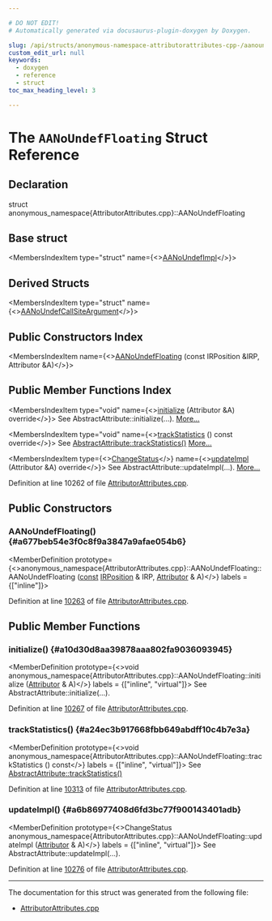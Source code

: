 ```yaml
---

# DO NOT EDIT!
# Automatically generated via docusaurus-plugin-doxygen by Doxygen.

slug: /api/structs/anonymous-namespace-attributorattributes-cpp-/aanoundeffloating
custom_edit_url: null
keywords:
  - doxygen
  - reference
  - struct
toc_max_heading_level: 3

---
```





# The `AANoUndefFloating` Struct Reference

<DoxygenPage pluginConfig={pluginConfig}>



## Declaration

<CodeBlock>struct anonymous_namespace{AttributorAttributes.cpp}::AANoUndefFloating</CodeBlock>

## Base struct

<MembersIndex>

<MembersIndexItem
  type="struct"
  name={<><a href="/docs/api/structs/anonymous-namespace-attributorattributes-cpp-/aanoundefimpl">AANoUndefImpl</a></>}>
</MembersIndexItem>

</MembersIndex>

## Derived Structs

<MembersIndex>

<MembersIndexItem
  type="struct"
  name={<><a href="/docs/api/structs/anonymous-namespace-attributorattributes-cpp-/aanoundefcallsiteargument">AANoUndefCallSiteArgument</a></>}>
</MembersIndexItem>

</MembersIndex>

## Public Constructors Index

<MembersIndex>

<MembersIndexItem
  name={<><a href="#a677beb54e3f0c8f9a3847a9afae054b6">AANoUndefFloating</a> (const IRPosition &amp;IRP, Attributor &amp;A)</>}>
</MembersIndexItem>

</MembersIndex>

## Public Member Functions Index

<MembersIndex>

<MembersIndexItem
  type="void"
  name={<><a href="#a10d30d8aa39878aaa802fa9036093945">initialize</a> (Attributor &amp;A) override</>}>
See AbstractAttribute::initialize(...). <a href="#a10d30d8aa39878aaa802fa9036093945">More...</a>
</MembersIndexItem>

<MembersIndexItem
  type="void"
  name={<><a href="#a24ec3b917668fbb649abdff10c4b7e3a">trackStatistics</a> () const override</>}>
See <a href="/docs/api/structs/llvm/abstractattribute/#add85e4d78cefc67429904d7492aff9a4">AbstractAttribute::trackStatistics()</a> <a href="#a24ec3b917668fbb649abdff10c4b7e3a">More...</a>
</MembersIndexItem>

<MembersIndexItem
  type={<><a href="/docs/api/namespaces/llvm/#acd850975ae5042cacb64a9d0ea4715f3">ChangeStatus</a></>}
  name={<><a href="#a6b86977408d6fd3bc77f900143401adb">updateImpl</a> (Attributor &amp;A) override</>}>
See AbstractAttribute::updateImpl(...). <a href="#a6b86977408d6fd3bc77f900143401adb">More...</a>
</MembersIndexItem>

</MembersIndex>


Definition at line 10262 of file <a href="/docs/api/files/lib/lib/transforms/lib/transforms/ipo/attributorattributes-cpp">AttributorAttributes.cpp</a>.

<SectionDefinition>

## Public Constructors

### AANoUndefFloating() {#a677beb54e3f0c8f9a3847a9afae054b6}

<MemberDefinition
  prototype={<>anonymous&#95;namespace&#123;AttributorAttributes.cpp&#125;::AANoUndefFloating::AANoUndefFloating (<a href="/docs/api/files/lib/lib/target/lib/target/aarch64/aarch64promoteconstant-cpp/#a90f8350fecae261c25be85d38b451bff">const</a> <a href="/docs/api/structs/llvm/irposition">IRPosition</a> &amp; IRP, <a href="/docs/api/structs/llvm/attributor">Attributor</a> &amp; A)</>}
  labels = {["inline"]}>

Definition at line <a href="/docs/api/files/lib/lib/transforms/lib/transforms/ipo/attributorattributes-cpp/#l10263">10263</a> of file <a href="/docs/api/files/lib/lib/transforms/lib/transforms/ipo/attributorattributes-cpp">AttributorAttributes.cpp</a>.
</MemberDefinition>

</SectionDefinition>

<SectionDefinition>

## Public Member Functions

### initialize() {#a10d30d8aa39878aaa802fa9036093945}

<MemberDefinition
  prototype={<>void anonymous&#95;namespace&#123;AttributorAttributes.cpp&#125;::AANoUndefFloating::initialize (<a href="/docs/api/structs/llvm/attributor">Attributor</a> &amp; A)</>}
  labels = {["inline", "virtual"]}>
See AbstractAttribute::initialize(...).

Definition at line <a href="/docs/api/files/lib/lib/transforms/lib/transforms/ipo/attributorattributes-cpp/#l10267">10267</a> of file <a href="/docs/api/files/lib/lib/transforms/lib/transforms/ipo/attributorattributes-cpp">AttributorAttributes.cpp</a>.
</MemberDefinition>

### trackStatistics() {#a24ec3b917668fbb649abdff10c4b7e3a}

<MemberDefinition
  prototype={<>void anonymous&#95;namespace&#123;AttributorAttributes.cpp&#125;::AANoUndefFloating::trackStatistics () const</>}
  labels = {["inline", "virtual"]}>
See <a href="/docs/api/structs/llvm/abstractattribute/#add85e4d78cefc67429904d7492aff9a4">AbstractAttribute::trackStatistics()</a>

Definition at line <a href="/docs/api/files/lib/lib/transforms/lib/transforms/ipo/attributorattributes-cpp/#l10313">10313</a> of file <a href="/docs/api/files/lib/lib/transforms/lib/transforms/ipo/attributorattributes-cpp">AttributorAttributes.cpp</a>.
</MemberDefinition>

### updateImpl() {#a6b86977408d6fd3bc77f900143401adb}

<MemberDefinition
  prototype={<>ChangeStatus anonymous&#95;namespace&#123;AttributorAttributes.cpp&#125;::AANoUndefFloating::updateImpl (<a href="/docs/api/structs/llvm/attributor">Attributor</a> &amp; A)</>}
  labels = {["inline", "virtual"]}>
See AbstractAttribute::updateImpl(...).

Definition at line <a href="/docs/api/files/lib/lib/transforms/lib/transforms/ipo/attributorattributes-cpp/#l10276">10276</a> of file <a href="/docs/api/files/lib/lib/transforms/lib/transforms/ipo/attributorattributes-cpp">AttributorAttributes.cpp</a>.
</MemberDefinition>

</SectionDefinition>

<hr/>

The documentation for this struct was generated from the following file:

<ul>
<li><a href="/docs/api/files/lib/lib/transforms/lib/transforms/ipo/attributorattributes-cpp">AttributorAttributes.cpp</a></li>
</ul>

</DoxygenPage>
